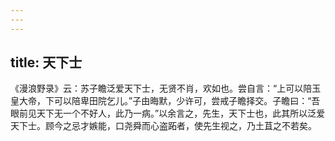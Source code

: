 ```yaml
---
---
---
```

title: 天下士
---




《漫浪野录》云：苏子瞻泛爱天下士，无贤不肖，欢如也。尝自言：“上可以陪玉皇大帝，下可以陪卑田院乞儿。”子由晦默，少许可，尝戒子瞻择交。子瞻曰：“吾眼前见天下无一个不好人，此乃一病。”以余言之，先生，天下士也，此其所以泛爱天下士。顾今之忌才嫉能，口尧舜而心盗跖者，使先生视之，乃土苴之不若矣。